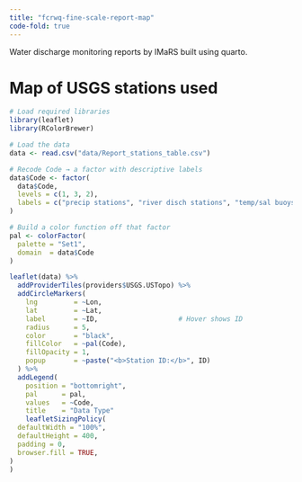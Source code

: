 ```yaml
---
title: "fcrwq-fine-scale-report-map"
code-fold: true
---
```


Water discharge monitoring reports by IMaRS built using quarto.


# Map of USGS stations used

```R
# Load required libraries
library(leaflet)
library(RColorBrewer)

# Load the data
data <- read.csv("data/Report_stations_table.csv")

# Recode Code → a factor with descriptive labels
data$Code <- factor(
  data$Code,
  levels = c(1, 3, 2),
  labels = c("precip stations", "river disch stations", "temp/sal buoys")
)

# Build a color function off that factor
pal <- colorFactor(
  palette = "Set1",
  domain  = data$Code
)

leaflet(data) %>%
  addProviderTiles(providers$USGS.USTopo) %>%
  addCircleMarkers(
    lng         = ~Lon,
    lat         = ~Lat,
    label       = ~ID,                    # Hover shows ID
    radius      = 5,
    color       = "black",
    fillColor   = ~pal(Code),
    fillOpacity = 1,
    popup       = ~paste("<b>Station ID:</b>", ID)
  ) %>%
  addLegend(
    position = "bottomright",
    pal      = pal,
    values   = ~Code,
    title    = "Data Type"
    leafletSizingPolicy(
  defaultWidth = "100%",
  defaultHeight = 400,
  padding = 0,
  browser.fill = TRUE,
)
)
```
